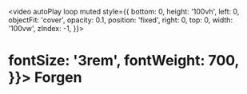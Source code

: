 
<style jsx>{`
  body {
    overflow: hidden;
  }
`}</style>

<video autoPlay loop muted style={{
  bottom: 0,
  height: '100vh',
  left: 0,
  objectFit: 'cover',
  opacity: 0.1,
  position: 'fixed',
  right: 0,
  top: 0,
  width: '100vw',
  zIndex: -1,
}}>
  <source src="/tech.mp4" />
</video>

<h1 style={{
  left: '50%',
  position: 'fixed',
  top: '50%',
  transform: 'translate(-50%, 50%)',

  fontSize: '3rem',
  fontWeight: 700,
}}>
  Forgen
</h1>
